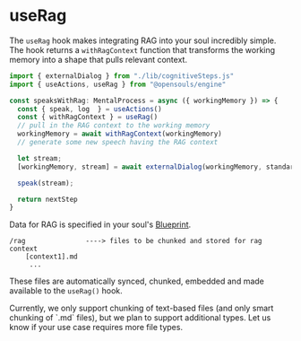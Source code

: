 # useRag

The `useRag` hook makes integrating RAG into your soul incredibly simple. The hook returns a `withRagContext` function that transforms the working memory into a shape that pulls relevant context.

```typescript filename="speaksWithRag.ts" {6,8}
import { externalDialog } from "./lib/cognitiveSteps.js"
import { useActions, useRag } from "@opensouls/engine"

const speaksWithRag: MentalProcess = async ({ workingMemory }) => {
  const { speak, log  } = useActions()
  const { withRagContext } = useRag()
  // pull in the RAG context to the working memory
  workingMemory = await withRagContext(workingMemory)
  // generate some new speech having the RAG context

  let stream;
  [workingMemory, stream] = await externalDialog(workingMemory, standardMessage, { stream: true, model: "quality" })

  speak(stream);

  return nextStep
}
```

Data for RAG is specified in your soul's [Blueprint](/blueprints).
```
/rag               ----> files to be chunked and stored for rag context
    [context1].md
     ...
```

These files are automatically synced, chunked, embedded and made available to the `useRag()` hook.

 
<Callout type="warning" emoji="🚧">
Currently, we only support chunking of text-based files (and only smart chunking of `.md` files), but we plan to support additional types. Let us know if your use case requires more file types.
</Callout>